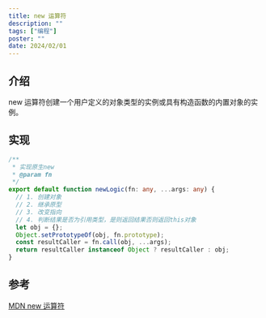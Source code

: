 ```yaml
---
title: new 运算符
description: ""
tags: ["编程"]
poster: ""
date: 2024/02/01
---
```


## 介绍

new 运算符创建一个用户定义的对象类型的实例或具有构造函数的内置对象的实例。

## 实现

```typescript
/**
 * 实现原生new
 * @param fn
 */
export default function newLogic(fn: any, ...args: any) {
  // 1. 创建对象
  // 2. 继承原型
  // 3. 改变指向
  // 4. 判断结果是否为引用类型，是则返回结果否则返回this对象
  let obj = {};
  Object.setPrototypeOf(obj, fn.prototype);
  const resultCaller = fn.call(obj, ...args);
  return resultCaller instanceof Object ? resultCaller : obj;
}
```

## 参考

[MDN new 运算符](https://developer.mozilla.org/zh-CN/docs/Web/JavaScript/Reference/Operators/new)
